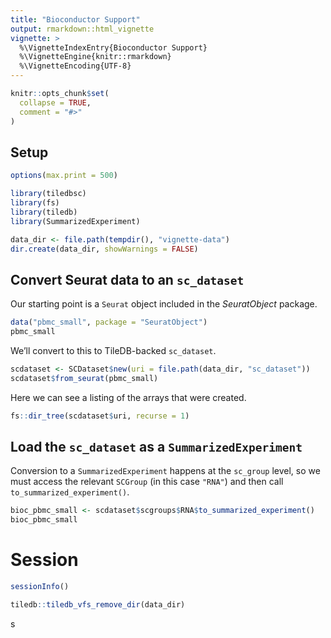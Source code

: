```yaml
---
title: "Bioconductor Support"
output: rmarkdown::html_vignette
vignette: >
  %\VignetteIndexEntry{Bioconductor Support}
  %\VignetteEngine{knitr::rmarkdown}
  %\VignetteEncoding{UTF-8}
---
```


```r
knitr::opts_chunk$set(
  collapse = TRUE,
  comment = "#>"
)
```

## Setup

```r
options(max.print = 500)

library(tiledbsc)
library(fs)
library(tiledb)
library(SummarizedExperiment)

data_dir <- file.path(tempdir(), "vignette-data")
dir.create(data_dir, showWarnings = FALSE)
```

## Convert Seurat data to an `sc_dataset`

Our starting point is a `Seurat` object included in the *SeuratObject* package.

```r
data("pbmc_small", package = "SeuratObject")
pbmc_small
```

We'll convert to this to TileDB-backed `sc_dataset`.

```r
scdataset <- SCDataset$new(uri = file.path(data_dir, "sc_dataset"))
scdataset$from_seurat(pbmc_small)
```

Here we can see a listing of the arrays that were created.

```r
fs::dir_tree(scdataset$uri, recurse = 1)
```

## Load the `sc_dataset` as a `SummarizedExperiment`

Conversion to a `SummarizedExperiment` happens at the `sc_group` level, so we must access the relevant `SCGroup` (in this case `"RNA"`) and then call `to_summarized_experiment()`.

```r
bioc_pbmc_small <- scdataset$scgroups$RNA$to_summarized_experiment()
bioc_pbmc_small
```

# Session

```r
sessionInfo()
```

```r
tiledb::tiledb_vfs_remove_dir(data_dir)
```

<!-- links -->s
